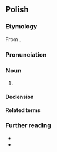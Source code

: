 {{also|nauczycielką}}
==Polish==

===Etymology===
From {{af|pl|nauczyciel|-ka}}.

===Pronunciation===
{{pl-p|na-uczycielka|a=Pl-nauczycielka.ogg|h=na.u.czy.ciel.ka}}

===Noun===
{{pl-noun|f|m=nauczyciel}}

# {{femeq|pl|nauczyciel|t=[[teacher]]}}
#: {{syn|pl|belferka|q1=colloquial, derogatory}}

====Declension====
{{pl-decl-noun-f}}

====Related terms====
{{col3|pl|title=adjective|uczony}}
{{col3|pl|title=adverb|uczenie}}
{{col3|pl|title=noun|nauka}}
{{col3|pl|title=verbs|uczyć|nauczyć|nauczać}}

===Further reading===
* {{R:pl:WSJP}}
* {{R:pl:PWN}}

{{C|pl|Education|Female people|Occupations}}
